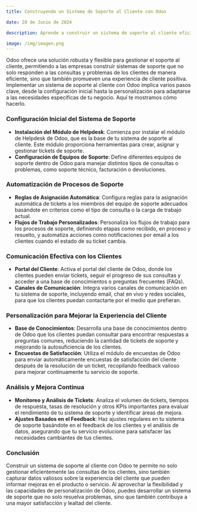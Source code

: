 ```yaml
---
title: Construyendo un Sistema de Soporte al Cliente con Odoo

date: 28 de Junio de 2024

description: Aprende a construir un sistema de soporte al cliente eficiente y efectivo utilizando Odoo, desde la configuración inicial hasta la personalización para satisfacer las necesidades únicas de tu negocio y mejorar la satisfacción del cliente.

image: /img/imagen.png
---
```


Odoo ofrece una solución robusta y flexible para gestionar el soporte al cliente, permitiendo a las empresas construir sistemas de soporte que no solo responden a las consultas y problemas de los clientes de manera eficiente, sino que también promueven una experiencia de cliente positiva. Implementar un sistema de soporte al cliente con Odoo implica varios pasos clave, desde la configuración inicial hasta la personalización para adaptarse a las necesidades específicas de tu negocio. Aquí te mostramos cómo hacerlo.

### **Configuración Inicial del Sistema de Soporte**

- **Instalación del Módulo de Helpdesk**: Comienza por instalar el módulo de Helpdesk de Odoo, que es la base de tu sistema de soporte al cliente. Este módulo proporciona herramientas para crear, asignar y gestionar tickets de soporte.
- **Configuración de Equipos de Soporte**: Define diferentes equipos de soporte dentro de Odoo para manejar distintos tipos de consultas o problemas, como soporte técnico, facturación o devoluciones.

### **Automatización de Procesos de Soporte**

- **Reglas de Asignación Automática**: Configura reglas para la asignación automática de tickets a los miembros del equipo de soporte adecuados basándote en criterios como el tipo de consulta o la carga de trabajo actual.
- **Flujos de Trabajo Personalizados**: Personaliza los flujos de trabajo para los procesos de soporte, definiendo etapas como recibido, en proceso y resuelto, y automatiza acciones como notificaciones por email a los clientes cuando el estado de su ticket cambia.

### **Comunicación Efectiva con los Clientes**

- **Portal del Cliente**: Activa el portal del cliente de Odoo, donde los clientes pueden enviar tickets, seguir el progreso de sus consultas y acceder a una base de conocimientos o preguntas frecuentes (FAQs).
- **Canales de Comunicación**: Integra varios canales de comunicación en tu sistema de soporte, incluyendo email, chat en vivo y redes sociales, para que los clientes puedan contactarte por el medio que prefieran.

### **Personalización para Mejorar la Experiencia del Cliente**

- **Base de Conocimientos**: Desarrolla una base de conocimientos dentro de Odoo que los clientes puedan consultar para encontrar respuestas a preguntas comunes, reduciendo la cantidad de tickets de soporte y mejorando la autosuficiencia de los clientes.
- **Encuestas de Satisfacción**: Utiliza el módulo de encuestas de Odoo para enviar automáticamente encuestas de satisfacción del cliente después de la resolución de un ticket, recopilando feedback valioso para mejorar continuamente tu servicio de soporte.

### **Análisis y Mejora Continua**

- **Monitoreo y Análisis de Tickets**: Analiza el volumen de tickets, tiempos de respuesta, tasas de resolución y otros KPIs importantes para evaluar el rendimiento de tu sistema de soporte y identificar áreas de mejora.
- **Ajustes Basados en el Feedback**: Haz ajustes regulares en tu sistema de soporte basándote en el feedback de los clientes y el análisis de datos, asegurando que tu servicio evolucione para satisfacer las necesidades cambiantes de tus clientes.

### **Conclusión**

Construir un sistema de soporte al cliente con Odoo te permite no solo gestionar eficientemente las consultas de los clientes, sino también capturar datos valiosos sobre la experiencia del cliente que pueden informar mejoras en el producto o servicio. Al aprovechar la flexibilidad y las capacidades de personalización de Odoo, puedes desarrollar un sistema de soporte que no solo resuelva problemas, sino que también contribuya a una mayor satisfacción y lealtad del cliente.